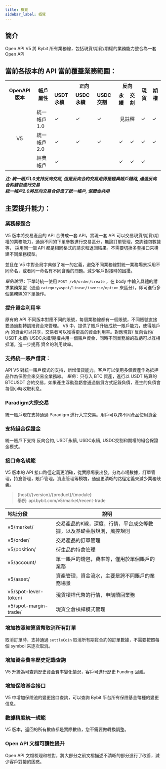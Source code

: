 ```yaml
---
title: 概覽
sidebar_label: 概覽
---
```


## 簡介
Open API V5 將 Bybit 所有業務線，包括現貨/期貨/期權的業務能力整合為一套 Open API

## 當前各版本的 API 當前覆蓋業務範圍：
<span class="blocky_table">

<table>
    <tr>
        <th rowSpan="2" align="center">OpenAPI 版本</th><th rowSpan="2">帳戶屬性</th><th colSpan="3">正向</th><th colSpan="2">反向</th><th rowSpan="2">現貨</th><th rowSpan="2">期權</th>
    </tr>
    <tr>
        <td><b>USDT永續</b></td><td><b>USDC永續</b></td><td><b>USDC交割</b></td><td><b>永續</b></td><td><b>交割</b></td>
    </tr>
    <tr>
        <td rowSpan="3" align="center">V5</td><td>統一帳戶1.0</td><td>&#10003;</td><td>&#10003;</td><td>&#10003;</td><td colSpan="2" align="center">見註釋</td><td>&#10003;</td><td>&#10003;</td>
    </tr>
    <tr>
        <td>統一帳戶2.0</td><td>&#10003;</td><td>&#10003;</td><td>&#10003;</td><td>&#10003;</td><td>&#10003;</td><td>&#10003;</td><td>&#10003;</td>
    </tr>
    <tr>
        <td>經典帳戶</td><td>&#10003;</td><td></td><td></td><td>&#10003;</td><td>&#10003;</td><td>&#10003;</td><td></td>
    </tr>
</table>

</span>

_**注: 統一賬戶1.0支持反向交易, 但是反向合約交易走得是經典帳戶鏈路, 通過反向合約錢包進行交易<br/>統一帳戶2.0將反向交易合併進了統一帳戶, 保證金共用**_

## 主要提升能力：
### 業務線整合
V5 版本將交易產品的 API 合併成一套 API，實現一套 API 可以交易現貨/期貨/期權的業務能力，通過不同的下單參數進行交易區分，無論訂單管理，查詢錢包數據等，
採用同一個 API 都是相同格式的請求和返回結果。不需要切換多套接口來構建不同業務模型。

並且在 V5 中對全局字典做了唯一的定義，避免不同業務線對統一業務場景採用不同命名，或者同一命名有不同含義的問題。減少客戶對接時的困擾。

_舉例說明_：下單時統一使用 `POST /v5/order/create` ，在 body 中輸入具體的請求業務類型（通過 `category=spot/linear/inverse/option` 來區分），即可進行多個業務線的下單操作。

### 提升資金利用率
原有的 API 不同版本對應不同的賬號，每個業務線都有一個賬號，不同賬號直接要通過劃轉調撥資金來管理。 V5 中，提供了賬戶升級成統一賬戶能力，使得賬戶內
的資金可以共享，交易者可以獲得更高的資金利用率。對應現貨/ 反向合約/ USDT 永續/ USDC永續/期權共用一個賬戶資金，同時不同業務線的盈虧可以互相抵消，進一步提高
資金的利用效率。

### 支持統一賬戶借貸：
API V5 對統一賬戶模式的支持，新增借貸能力。客戶可以使用多個資產作為抵押品作為保證金來交易全業務線。
_舉例_：只存入 BTC 資產，進行以 USDT 結算的BTCUSDT 合約交易，如果產生浮動盈虧會通過借貸方式記錄負債，產生的負債會每個小時收取利息。

### Paradigm大宗交易
統一賬戶現在支持通過 Paradigm 進行大宗交易。用戶可以跨不同產品使用資金

### 支持組合保證金
統一賬戶下支持 反向合約, USDT永續, USDC永續, USDC交割和期權的組合保證金模式。

### 接口命名規範
V5 版本的 API 接口路徑定義更明確，從實際場景出發，分為市場數據，訂單管理，持倉管理，賬戶管理，資產管理等模塊，通過更清晰的路徑定義來減少業務歧義。

> {host}/{version}/{product}/{module}<br/>
舉例: api.bybit.com/v5/market/recent-trade

|地址分段  | 說明 |
|:----- |-------|
|v5/market/|交易產品的K線，深度，行情，平台成交等數據，以及基礎金融規則，風控規則|
|v5/order/|交易產品的訂單管理|
|v5/position/|衍生品的持倉管理|
|v5/account/|單一賬戶的錢包，費率等，僅用於單個賬戶的業務|
|v5/asset/|資產管理，資金流水，主要是跨不同賬戶的業務場景|
|v5/spot-lever-token/|現貨槓桿代幣的行情，申購贖回業務|
|v5/spot-margin-trade/|現貨全倉槓桿模式管理|

### 增加按照結算貨幣取消所有訂單
取消訂單時，支持通過 `settleCoin` 取消所有期貨合約的訂單數據，不需要按照每個 symbol 來逐次取消。

### 增加資金費率歷史記錄查詢
V5 升級為可查詢歷史資金費率變化情況，客戶可進行歷史 Funding 回測。

### 增加保險基金接口
V5 中增加保險池的變更接口查詢，可以查詢 Bybit 平台所有保險基金幣種的變更信息。

### 數據精度統一規範
V5 版本，返回的所有數值都是實際數值，您不需要做轉換調整。

### Open API 文檔可讀性提升
Open API 文檔梳理和校對，將大部分之前文檔描述不清晰的部分進行了改善，減少客戶對接的困惑。
